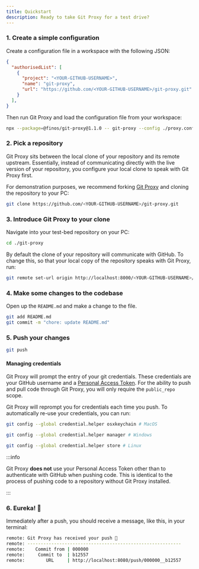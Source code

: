 ```yaml
---
title: Quickstart
description: Ready to take Git Proxy for a test drive?
---
```


### 1. Create a simple configuration

Create a configuration file in a workspace with the following JSON:

```json title="proxy.config.json"
{
  "authorisedList": [
    {
      "project": "<YOUR-GITHUB-USERNAME>",
      "name": "git-proxy",
      "url": "https://github.com/<YOUR-GITHUB-USERNAME>/git-proxy.git"
    }
  ],
}
```

Then run Git Proxy and load the configuration file from your workspace:

```bash
npx --package=@finos/git-proxy@1.1.0 -- git-proxy --config ./proxy.config.json
```

### 2. Pick a repository

Git Proxy sits between the local clone of your repository and its remote upstream. Essentially, instead of communicating directly with the live version of your repository, you configure your local clone to speak with Git Proxy first.

For demonstration purposes, we recommend forking [Git Proxy](https://github.com/finos/git-proxy/fork) and cloning the repository to your PC:

```bash
git clone https://github.com/<YOUR-GITHUB-USERNAME>/git-proxy.git
```

### 3. Introduce Git Proxy to your clone

Navigate into your test-bed repository on your PC:

```bash
cd ./git-proxy
```

By default the clone of your repository will communicate with GitHub. To change this, so that your local copy of the repository speaks with Git Proxy, run:

```bash
git remote set-url origin http://localhost:8000/<YOUR-GITHUB-USERNAME>/git-proxy.git
```

### 4. Make some changes to the codebase

Open up the `README.md` and make a change to the file.

```bash
git add README.md
git commit -m "chore: update README.md"
```

### 5. Push your changes

```bash
git push
```

#### Managing credentials

Git Proxy will prompt the entry of your git credentials. These credentials are your GitHub username and a [Personal Access Token](https://github.com/settings/tokens). For the ability to push and pull code through Git Proxy, you will only require the `public_repo` scope.

Git Proxy will reprompt you for credentials each time you push. To automatically re-use your credentials, you can run:

```bash
git config --global credential.helper osxkeychain # MacOS

git config --global credential.helper manager # Windows

git config --global credential.helper store # Linux
```

:::info

Git Proxy **does not** use your Personal Access Token other than to authenticate with GitHub when pushing code. This is identical to the process of pushing code to a repository without Git Proxy installed.

:::

### 6. Eureka! 🎉

Immediately after a push, you should receive a message, like this, in your terminal:

```bash
remote: Git Proxy has received your push 🎉
remote: ----------------------------------------------------------
remote:    Commit from | 000000
remote:     Commit to  | b12557
remote:        URL     | http://localhost:8080/push/000000__b12557    
```



